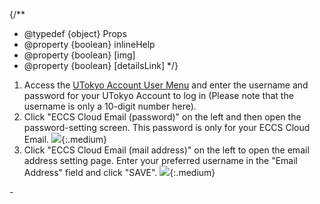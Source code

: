 
{/**
  * @typedef {object} Props
  * @property {boolean} inlineHelp
  * @property {boolean} [img]
  * @property {boolean} [detailsLink]
  */}

1. Access the [UTokyo Account User Menu](https://utacm.adm.u-tokyo.ac.jp/webmtn/LoginServlet) and enter the username and password for your UTokyo Account to log in (Please note that the username is only a 10-digit number here).
2. Click "ECCS Cloud Email (password)" on the left and then open the password-setting screen. This password is only for your ECCS Cloud Email.
    <If cond={props.img}>
      ![](/en/google/change-password.png){:.medium}
    </If>
    <If cond={props.inlineHelp}>
      <ConfigureHelpInvalidPassword type="details" />
    </If>
3. Click "ECCS Cloud Email (mail address)" on the left to open the email address setting page. Enter your preferred username in the "Email Address" field and click "SAVE".
    <If cond={props.img}>
      ![](/en/google/change-localpart.png){:.medium}
    </If>

<If cond={!props.inlineHelp}>
  <Help lang="en" support>
    - <ConfigureHelpInvalidPassword type="oneline" />
  </Help>
</If>
